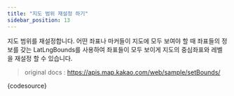 ```yaml
---
title: "지도 범위 재설정 하기"
sidebar_position: 13
---
```


지도 범위를 재설정합니다. 어떤 좌표나 마커들이 지도에 모두 보여야 할 때 좌표들의 정보를 갖는 LatLngBounds를 사용하여 좌표들이 모두 보이게 지도의 중심좌표와 레벨을 재설정 할 수 있습니다.

> original docs : https://apis.map.kakao.com/web/sample/setBounds/


<LiveEditor>{codesource}</LiveEditor>
